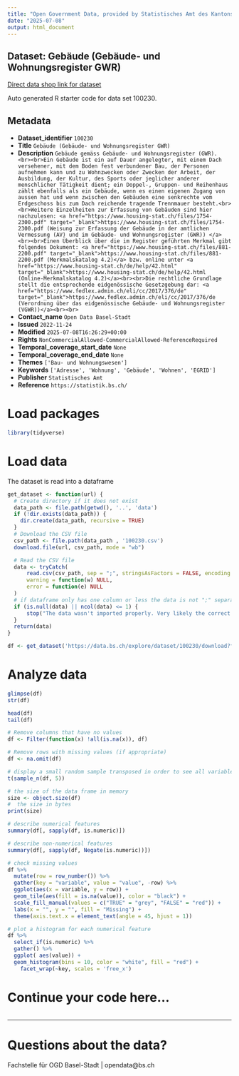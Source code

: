 ```yaml
---
title: "Open Government Data, provided by Statistisches Amt des Kantons Basel-Stadt - Fachstelle OGD"
date: "2025-07-08"
output: html_document
---
```


## Dataset: Gebäude (Gebäude- und Wohnungsregister GWR)

[Direct data shop link for dataset](https://data.bs.ch/explore/dataset/100230)

Auto generated R starter code for data set 100230.

## Metadata

- **Dataset_identifier** `100230`
- **Title** `Gebäude (Gebäude- und Wohnungsregister GWR)`
- **Description** `Gebäude gemäss Gebäude- und Wohnungsregister (GWR). <br><br>Ein Gebäude ist ein auf Dauer angelegter, mit einem Dach versehener, mit dem Boden fest verbundener Bau, der Personen aufnehmen kann und zu Wohnzwecken oder Zwecken der Arbeit, der Ausbildung, der Kultur, des Sports oder jeglicher anderer menschlicher Tätigkeit dient; ein Doppel-, Gruppen- und Reihenhaus zählt ebenfalls als ein Gebäude, wenn es einen eigenen Zugang von aussen hat und wenn zwischen den Gebäuden eine senkrechte vom Erdgeschoss bis zum Dach reichende tragende Trennmauer besteht.<br><br>Weitere Einzelheiten zur Erfassung von Gebäuden sind hier nachzulesen: <a href="https://www.housing-stat.ch/files/1754-2300.pdf" target="_blank">https://www.housing-stat.ch/files/1754-2300.pdf (Weisung zur Erfassung der Gebäude in der amtlichen Vermessung (AV) und im Gebäude- und Wohnungsregister (GWR)) </a><br><br>Einen Überblick über die im Register geführten Merkmal gibt folgendes Dokument: <a href="https://www.housing-stat.ch/files/881-2200.pdf" target="_blank">https://www.housing-stat.ch/files/881-2200.pdf (Merkmalskatalog 4.2)</a> bzw. online unter <a href="https://www.housing-stat.ch/de/help/42.html" target="_blank">https://www.housing-stat.ch/de/help/42.html (Online-Merkmalskatalog 4.2)</a><br><br>Die rechtliche Grundlage stellt die entsprechende eidgenössische Gesetzgebung dar: <a href="https://www.fedlex.admin.ch/eli/cc/2017/376/de" target="_blank">https://www.fedlex.admin.ch/eli/cc/2017/376/de (Verordnung über das eidgenössische Gebäude- und Wohnungsregister (VGWR))</a><br><br>`
- **Contact_name** `Open Data Basel-Stadt`
- **Issued** `2022-11-24`
- **Modified** `2025-07-08T16:26:29+00:00`
- **Rights** `NonCommercialAllowed-CommercialAllowed-ReferenceRequired`
- **Temporal_coverage_start_date** `None`
- **Temporal_coverage_end_date** `None`
- **Themes** `['Bau- und Wohnungswesen']`
- **Keywords** `['Adresse', 'Wohnung', 'Gebäude', 'Wohnen', 'EGRID']`
- **Publisher** `Statistisches Amt`
- **Reference** `https://statistik.bs.ch/`


# Load packages

```r

library(tidyverse)
```

# Load data

The dataset is read into a dataframe

```r
get_dataset <- function(url) {
  # Create directory if it does not exist
  data_path <- file.path(getwd(), '..', 'data')
  if (!dir.exists(data_path)) {
    dir.create(data_path, recursive = TRUE)
  }
  # Download the CSV file
  csv_path <- file.path(data_path , '100230.csv')
  download.file(url, csv_path, mode = "wb")

  # Read the CSV file
  data <- tryCatch(
      read.csv(csv_path, sep = ";", stringsAsFactors = FALSE, encoding = "UTF-8"),
      warning = function(w) NULL,
      error = function(e) NULL
  )
  # if dataframe only has one column or less the data is not ";" separated
  if (is.null(data) || ncol(data) <= 1) {
      stop("The data wasn't imported properly. Very likely the correct separator couldn't be found.\nPlease check the dataset manually and adjust the code.")
  }
  return(data)
}
```

```r

df <- get_dataset('https://data.bs.ch/explore/dataset/100230/download?format=csv&timezone=Europe%2FZurich')

```

# Analyze data

```r

glimpse(df)
str(df)

head(df)
tail(df)

```

```r
# Remove columns that have no values
df <- Filter(function(x) !all(is.na(x)), df)

# Remove rows with missing values (if appropriate)
df <- na.omit(df)
```

```r
# display a small random sample transposed in order to see all variables
t(sample_n(df, 5))
```

```r
# the size of the data frame in memory
size <- object.size(df)
#  the size in bytes
print(size)
```

```r
# describe numerical features
summary(df[, sapply(df, is.numeric)])
```

```r
# describe non-numerical features
summary(df[, sapply(df, Negate(is.numeric))])
```

```r
# check missing values
df %>%
  mutate(row = row_number()) %>%
  gather(key = "variable", value = "value", -row) %>%
  ggplot(aes(x = variable, y = row)) +
  geom_tile(aes(fill = is.na(value)), color = "black") +
  scale_fill_manual(values = c("TRUE" = "grey", "FALSE" = "red")) +
  labs(x = "", y = "", fill = "Missing") +
  theme(axis.text.x = element_text(angle = 45, hjust = 1))
```

```r
# plot a histogram for each numerical feature
df %>%
  select_if(is.numeric) %>%
  gather() %>%
  ggplot( aes(value)) +
  geom_histogram(bins = 10, color = "white", fill = "red") +
    facet_wrap(~key, scales = 'free_x')
```

# Continue your code here...

```r

```
------------------------------------------------------------------------

# Questions about the data?

Fachstelle für OGD Basel-Stadt | opendata@bs.ch
